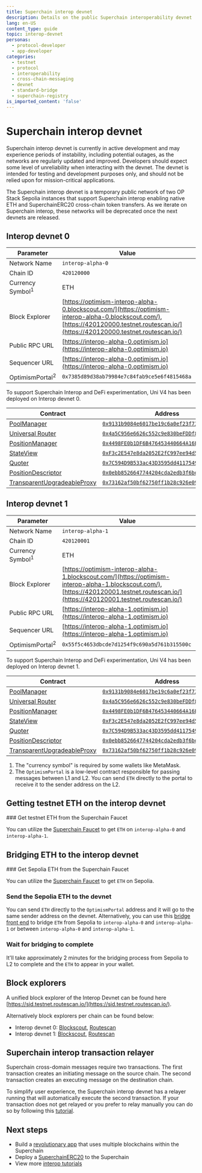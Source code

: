 ```yaml
---
title: Superchain interop devnet
description: Details on the public Superchain interoperability devnet
lang: en-US
content_type: guide
topic: interop-devnet
personas:
  - protocol-developer
  - app-developer
categories:
  - testnet
  - protocol
  - interoperability
  - cross-chain-messaging
  - devnet
  - standard-bridge
  - superchain-registry
is_imported_content: 'false'
---
```



# Superchain interop devnet

<Callout>
  Superchain interop devnet is currently in active development and may experience periods of instability, including potential outages, as the networks are regularly updated and improved. Developers should expect some level of unreliability when interacting with the devnet. The devnet is intended for testing and development purposes only, and should not be relied upon for mission-critical applications.
</Callout>

The Superchain interop devnet is a temporary public network of two OP Stack Sepolia instances that support Superchain interop enabling native ETH and SuperchainERC20 cross-chain token transfers. As we iterate on Superchain interop, these networks will be deprecated once the next devnets are released.

## Interop devnet 0

| Parameter                   | Value                                                                                                                                                                                    |
| --------------------------- | ---------------------------------------------------------------------------------------------------------------------------------------------------------------------------------------- |
| Network Name                | `interop-alpha-0`                                                                                                                                                                        |
| Chain ID                    | `420120000`                                                                                                                                                                              |
| Currency Symbol<sup>1</sup> | ETH                                                                                                                                                                                      |
| Block Explorer              | [https://optimism-interop-alpha-0.blockscout.com/](https://optimism-interop-alpha-0.blockscout.com/), [https://420120000.testnet.routescan.io/](https://420120000.testnet.routescan.io/) |
| Public RPC URL              | [https://interop-alpha-0.optimism.io](https://interop-alpha-0.optimism.io)                                                                                                               |
| Sequencer URL               | [https://interop-alpha-0.optimism.io](https://interop-alpha-0.optimism.io)                                                                                                               |
| OptimismPortal<sup>2</sup>  | `0x7385d89d38ab79984e7c84fab9ce5e6f4815468a`                                                                                                                                             |

To support Superchain Interop and DeFi experimentation, Uni V4 has been deployed on Interop devnet 0.

| Contract                                                                                                                                                      | Address                                                                                                                                                                     |
| ------------------------------------------------------------------------------------------------------------------------------------------------------------- | --------------------------------------------------------------------------------------------------------------------------------------------------------------------------- |
| [PoolManager](https://github.com/Uniswap/v4-core/blob/main/src/PoolManager.sol)                                                                               | [`0x9131b9084e6017be19c6a0ef23f73dbb1bf41f96`](https://optimism-interop-alpha-0.blockscout.com/address/0x9131b9084e6017be19c6a0ef23f73dbb1bf41f96?tab=contract_source_code) |
| [Universal Router](https://github.com/Uniswap/universal-router/blob/dev/contracts/UniversalRouter.sol)                                                        | [`0x4a5C956e6626c552c9e830beFDDf8F5e02bBf60a`](https://optimism-interop-alpha-0.blockscout.com/address/0x4a5C956e6626c552c9e830beFDDf8F5e02bBf60a?tab=contract_source_code) |
| [PositionManager](https://github.com/Uniswap/v4-periphery/blob/main/src/PositionManager.sol)                                                                  | [`0x4498FE0b1DF6B476453440664A16E269B7587D0F`](https://optimism-interop-alpha-0.blockscout.com/address/0x4498FE0b1DF6B476453440664A16E269B7587D0F?tab=contract_source_code) |
| [StateView](https://github.com/Uniswap/v4-periphery/blob/main/src/lens/StateView.sol)                                                                         | [`0xF3c2E547e8da2052E2fC997ee94d54FbE59a6375`](https://optimism-interop-alpha-0.blockscout.com/address/0xF3c2E547e8da2052E2fC997ee94d54FbE59a6375?tab=contract_source_code) |
| [Quoter](https://github.com/Uniswap/v4-periphery/blob/main/src/lens/V4Quoter.sol)                                                                             | [`0x7C594D9B533ac43D3595dd4117549111Ec48F8B2`](https://optimism-interop-alpha-0.blockscout.com/address/0x7C594D9B533ac43D3595dd4117549111Ec48F8B2?tab=contract_source_code) |
| [PositionDescriptor](https://github.com/Uniswap/v4-periphery/blob/main/src/PositionDescriptor.sol)                                                            | [`0x0ebb8526647744204cda2edb3f6bded2ec56403f`](https://optimism-interop-alpha-0.blockscout.com/address/0x0ebb8526647744204cda2edb3f6bded2ec56403f?tab=contract_source_code) |
| [TransparentUpgradeableProxy](https://github.com/OpenZeppelin/openzeppelin-contracts/blob/master/contracts/proxy/transparent/TransparentUpgradeableProxy.sol) | [`0x73162af50bf62750ff1b28c926e092b55022324d`](https://optimism-interop-alpha-0.blockscout.com/address/0x73162af50bf62750ff1b28c926e092b55022324d?tab=contract_source_code) |

## Interop devnet 1

| Parameter                   | Value                                                                                                                                                                                    |
| --------------------------- | ---------------------------------------------------------------------------------------------------------------------------------------------------------------------------------------- |
| Network Name                | `interop-alpha-1`                                                                                                                                                                        |
| Chain ID                    | `420120001`                                                                                                                                                                              |
| Currency Symbol<sup>1</sup> | ETH                                                                                                                                                                                      |
| Block Explorer              | [https://optimism-interop-alpha-1.blockscout.com/](https://optimism-interop-alpha-1.blockscout.com/), [https://420120001.testnet.routescan.io/](https://420120001.testnet.routescan.io/) |
| Public RPC URL              | [https://interop-alpha-1.optimism.io](https://interop-alpha-1.optimism.io)                                                                                                               |
| Sequencer URL               | [https://interop-alpha-1.optimism.io](https://interop-alpha-1.optimism.io)                                                                                                               |
| OptimismPortal<sup>2</sup>  | `0x55f5c4653dbcde7d1254f9c690a5d761b315500c`                                                                                                                                             |

To support Superchain Interop and DeFi experimentation, Uni V4 has been deployed on Interop devnet 1.

| Contract                                                                                                                                                      | Address                                                                                                                                                                     |
| ------------------------------------------------------------------------------------------------------------------------------------------------------------- | --------------------------------------------------------------------------------------------------------------------------------------------------------------------------- |
| [PoolManager](https://github.com/Uniswap/v4-core/blob/main/src/PoolManager.sol)                                                                               | [`0x9131b9084e6017be19c6a0ef23f73dbb1bf41f96`](https://optimism-interop-alpha-1.blockscout.com/address/0x9131b9084e6017be19c6a0ef23f73dbb1bf41f96?tab=contract_source_code) |
| [Universal Router](https://github.com/Uniswap/universal-router/blob/dev/contracts/UniversalRouter.sol)                                                        | [`0x4a5C956e6626c552c9e830beFDDf8F5e02bBf60a`](https://optimism-interop-alpha-1.blockscout.com/address/0x4a5C956e6626c552c9e830beFDDf8F5e02bBf60a?tab=contract_source_code) |
| [PositionManager](https://github.com/Uniswap/v4-periphery/blob/main/src/PositionManager.sol)                                                                  | [`0x4498FE0b1DF6B476453440664A16E269B7587D0F`](https://optimism-interop-alpha-1.blockscout.com/address/0x4498FE0b1DF6B476453440664A16E269B7587D0F?tab=contract_source_code) |
| [StateView](https://github.com/Uniswap/v4-periphery/blob/main/src/lens/StateView.sol)                                                                         | [`0xF3c2E547e8da2052E2fC997ee94d54FbE59a6375`](https://optimism-interop-alpha-1.blockscout.com/address/0xF3c2E547e8da2052E2fC997ee94d54FbE59a6375?tab=contract_source_code) |
| [Quoter](https://github.com/Uniswap/v4-periphery/blob/main/src/lens/V4Quoter.sol)                                                                             | [`0x7C594D9B533ac43D3595dd4117549111Ec48F8B2`](https://optimism-interop-alpha-1.blockscout.com/address/0x7C594D9B533ac43D3595dd4117549111Ec48F8B2?tab=contract_source_code) |
| [PositionDescriptor](https://github.com/Uniswap/v4-periphery/blob/main/src/PositionDescriptor.sol)                                                            | [`0x0ebb8526647744204cda2edb3f6bded2ec56403f`](https://optimism-interop-alpha-1.blockscout.com/address/0x0ebb8526647744204cda2edb3f6bded2ec56403f?tab=contract_source_code) |
| [TransparentUpgradeableProxy](https://github.com/OpenZeppelin/openzeppelin-contracts/blob/master/contracts/proxy/transparent/TransparentUpgradeableProxy.sol) | [`0x73162af50bf62750ff1b28c926e092b55022324d`](https://optimism-interop-alpha-1.blockscout.com/address/0x73162af50bf62750ff1b28c926e092b55022324d?tab=contract_source_code) |

1.  The "currency symbol" is required by some wallets like MetaMask.
2.  The `OptimismPortal` is a low-level contract responsible for passing messages between L1 and L2. You can send `ETH` directly to the portal to receive it to the sender address on the L2.

## Getting testnet ETH on the interop devnet

<Steps>
  ### Get testnet ETH from the Superchain Faucet

  You can utilize the [Superchain Faucet](https://console.optimism.io/faucet?utm_source=op-docs&utm_medium=docs) to get `ETH` on `interop-alpha-0` and `interop-alpha-1`.
</Steps>

## Bridging ETH to the interop devnet

<Steps>
  ### Get Sepolia ETH from the Superchain Faucet

  You can utilize the [Superchain Faucet](https://console.optimism.io/faucet?utm_source=op-docs&utm_medium=docs) to get `ETH` on Sepolia.

  ### Send the Sepolia ETH to the devnet

  You can send `ETH` directly to the `OptimismPortal` address and it will go to the same sender address on the devnet. Alternatively, you can use this [bridge front end](https://interop-devnet.superbridge.app/) to bridge `ETH` from Sepolia to `interop-alpha-0` and `interop-alpha-1` or between `interop-alpha-0` and `interop-alpha-1`.

  ### Wait for bridging to complete

  It'll take approximately 2 minutes for the bridging process from Sepolia to L2 to complete and the `ETH` to appear in your wallet.
</Steps>

## Block explorers

A unified block explorer of the Interop Devnet can be found here [https://sid.testnet.routescan.io/](https://sid.testnet.routescan.io/).

Alternatively block explorers per chain can be found below:

*   Interop devnet 0: [Blockscout](https://optimism-interop-alpha-0.blockscout.com/), [Routescan](https://420120000.testnet.routescan.io/)
*   Interop devnet 1: [Blockscout](https://optimism-interop-alpha-1.blockscout.com/), [Routescan](https://420120001.testnet.routescan.io/)

## Superchain interop transaction relayer

Superchain cross-domain messages require two transactions. The first transaction creates an initiating message on the source chain. The second transaction creates an executing message on the destination chain.

To simplify user experience, the Superchain interop devnet has a relayer running that will automatically execute the second transaction. If your transaction does not get relayed or you prefer to relay manually you can do so by following this [tutorial](https://docs.optimism.io/interop/tutorials/message-passing#implement-manual-message-relaying).

## Next steps

*   Build a [revolutionary app](/app-developers/get-started) that uses multiple blockchains within the Superchain
*   Deploy a [SuperchainERC20](/interop/tutorials/deploy-superchain-erc20) to the Superchain
*   View more [interop tutorials](/interop/tutorials)
